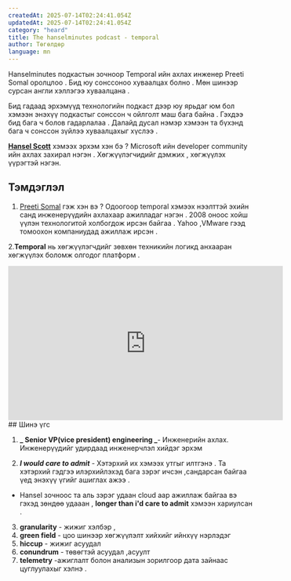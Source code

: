 ```yaml
---
createdAt: 2025-07-14T02:24:41.054Z
updatedAt: 2025-07-14T02:24:41.054Z
category: "heard"
title: The hanselminutes podcast - temporal
author: Төгөлдөр
language: mn
---
```


Hanselminutes подкастын зочноор Temporal ийн ахлах инженер Preeti Somal оролцлоо . Бид юу сонссоноо хуваалцах болно . Мөн шинээр сурсан англи хэллэгээ хуваалцана .

Бид гадаад эрхэмүүд технологийн подкаст дээр юу ярьдаг юм бол хэмээн энэхүү подкастыг сонссон ч ойлголт маш бага байна . Гэхдээ бид бага ч болов гадарлалаа . Далайд дусал нэмэр хэмээн та бүхэнд бага ч сонссон зүйлээ хуваалцахыг хүслээ .

[**Hansel Scott**](https://www.hanselman.com/about) хэмээх эрхэм хэн бэ ?
Microsoft ийн developer community ийн ахлах захирал нэгэн . Хөгжүүлэгчидийг дэмжих , хөгжүүлэх үүрэгтэй нэгэн.

## Тэмдэглэл

1. [Preeti Somal](https://www.linkedin.com/in/preeti-somal-131890/) гэж хэн вэ ? Одоогоор temporal хэмээх нээлттэй эхийн санд инженерүүдийн ахлахаар ажилладаг нэгэн . 2008 оноос хойш үүлэн технологитой холбогдож ирсэн байгаа . Yahoo ,VMware гээд томоохон компаниудад ажиллаж ирсэн .

2.**Temporal** нь хөгжүүлэгчдийг зөвхөн техникийн логикд анхааран хөгжүүлэх боломж олгодог платформ .

<iframe
  width="560"
  height="315"
  src="https://www.youtube.com/embed/EP4ZphzqqS0?si=sdyEREm3Lgv-gDIM"
  title="YouTube video player"
  frameBorder="0"
  allow="accelerometer; autoplay; clipboard-write; encrypted-media; gyroscope; picture-in-picture; web-share"
  referrerPolicy="strict-origin-when-cross-origin"
  allowFullScreen
></iframe>
## Шинэ үгс

1. **_ Senior VP(vice president) engineering _**- Инженерийн ахлах. Инженерүүдийг удирдаад инженерчлэл хийдэг эрхэм

2. **_I would care to admit_** - Хэтэрхий их хэмээх утгыг илтгэнэ . Та хэтэрхий гэдгээ илэрхийлэхэд бага зэрэг ичсэн ,сандарсан байгаа үед энэхүү үгийг ашиглах ажээ .

- Hansel зочноос та аль зэрэг удаан cloud аар ажиллаж байгаа вэ гэхэд зөндөө удааан , **longer than i'd care to admit** хэмээн хариулсан .

3. **granularity** - жижиг хэлбэр ,
4. **green field** - цоо шинээр хөгжүүлэлт хийхийг ийнхүү нэрлэдэг
5. **hiccup** - жижиг асуудал
6. **conundrum** - төвөгтэй асуудал ,асуулт
7. **telemetry** -ажиглалт болон анализын зорилгоор дата зайнаас цуглуулахыг хэлнэ .
